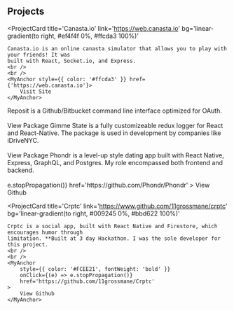 
## Projects

<ProjectCard
    title='Canasta.io'
    link='https://web.canasta.io'
    bg='linear-gradient(to right, #ef4f4f 0%, #ffcda3 100%)'
>
    Canasta.io is an online canasta simulator that allows you to play with your friends! It was
    built with React, Socket.io, and Express.
    <br />
    <br />
    <MyAnchor style={{ color: '#ffcda3' }} href={'https://web.canasta.io'}>
        Visit Site
    </MyAnchor>
</ProjectCard>
<ProjectCard
    title='Reposit'
    link='https://github.com/11grossmane/reposit'
    bg='linear-gradient(to right, #cd5d7d 0%, #a3d2ca 100%)'
>
    Reposit is a Github/Bitbucket command line interface optimized for OAuth.
    <br />
    <br />
    <MyAnchor style={{ color: '#a3d2ca' }} href={'https://github.com/11grossmane/reposit'}>
        View Package
    </MyAnchor>
</ProjectCard>
<ProjectCard
    title='Gimme State'
    link='https://github.com/11grossmane/gimme-state'
    bg='linear-gradient(to right, #939b62 0%, #ffc764 100%)'
>
    Gimme State is a fully customizeable redux logger for React and React-Native. The package is
    used in development by companies like iDriveNYC.
    <br />
    <br />
    <MyAnchor style={{ color: '#ffc764' }} href={'https://github.com/11grossmane/gimme-state'}>
        View Package
    </MyAnchor>
</ProjectCard>
<ProjectCard
    title='Phondr'
    link='https://www.github.com/phondr/phondr'
    bg='linear-gradient(to right, #D4145A 0%, #FBB03B 100%)'
>
    Phondr is a level-up style dating app built with React Native, Express, GraphQL, and Postgres.
    My role encompassed both frontend and backend.
    <br />
    <br />
    <MyAnchor
        style={{ color: '#FBB03B ', fontWeight: 'bold' }}
        onClick={(e) => e.stopPropagation()}
        href='https://github.com/Phondr/Phondr'
    >
        View Github
    </MyAnchor>
</ProjectCard>

<ProjectCard
    title='Crptc'
    link='https://www.github.com/11grossmane/crptc'
    bg='linear-gradient(to right, #009245 0%, #bbd622 100%)'
>
    Crptc is a social app, built with React Native and Firestore, which encourages humor through
    limitation. **Built at 3 day Hackathon. I was the sole developer for this project.
    <br />
    <br />
    <MyAnchor
        style={{ color: '#FCEE21', fontWeight: 'bold' }}
        onClick={(e) => e.stopPropagation()}
        href='https://github.com/11grossmane/Crptc'
    >
        View Github
    </MyAnchor>
</ProjectCard>

